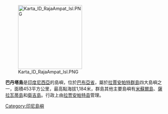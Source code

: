 [[Image:Karta_ID_RajaAmpat_Isl.PNG|200px]]

'''巴丹塔島'''是[[印度尼西亞|印度尼西亞]]的島嶼，位於[[巴布亞省|巴布亞省]]，屬於[[拉賈安帕特群島|拉賈安帕特群島]]四大島嶼之一，面積453平方公里，最高點海拔1,184米，群島其他主要島嶼有[[米蘇爾島|米蘇爾島]]、[[薩拉瓦蒂島|薩拉瓦蒂島]]和[[衛吉島|衛吉島]]。行政上由[[拉贾安帕特县|拉贾安帕特县]]管理。

{{coord|0|52|4|S|130|39|27|E|display=title}}

[[Category:印尼島嶼|Category:印尼島嶼]]

{{Indonesia-stub}}